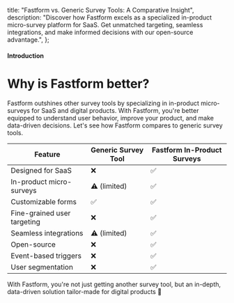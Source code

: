   title: "Fastform vs. Generic Survey Tools: A Comparative Insight",
  description:
    "Discover how Fastform excels as a specialized in-product micro-survey platform for SaaS. Get unmatched targeting, seamless integrations, and make informed decisions with our open-source advantage.",
};

#### Introduction 

# Why is Fastform better?

Fastform outshines other survey tools by specializing in in-product micro-surveys for SaaS and digital products. With Fastform, you're better equipped to understand user behavior, improve your product, and make data-driven decisions. Let's see how Fastform compares to generic survey tools.

| Feature                     | Generic Survey Tool | Fastform In-Product Surveys |
| --------------------------- | ------------------- | ----------------------------- |
| Designed for SaaS           | ❌                  | ✅                            |
| In-product micro-surveys    | ⚠️ (limited)        | ✅                            |
| Customizable forms          | ✅                  | ✅                            |
| Fine-grained user targeting | ❌                  | ✅                            |
| Seamless integrations       | ⚠️ (limited)        | ✅                            |
| Open-source                 | ❌                  | ✅                            |
| Event-based triggers        | ❌                  | ✅                            |
| User segmentation           | ❌                  | ✅                            |

With Fastform, you're not just getting another survey tool, but an in-depth, data-driven solution tailor-made for digital products 🎉
